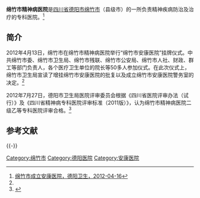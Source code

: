 {{Infobox PRCG |color = darkblue
|机构名称=绵竹市安康医院
|机构名称2=
|标志1 = Police_Badge,P.R.China.svg
|标志1宽度 = 120px
|标志1说明 = [[中华人民共和国人民警察警徽|中华人民共和国人民警察警徽]]
|标志2=Red star.svg
|标志2说明=[[印章|印章]][[s:国务院关于国家行政机关和企业事业单位社会团体印章管理的规定|规定]]：[[直径|直径]]?厘米，中央刊[[五角星|五角星]]，由?制发。
|职位1=院长
|人员1=?
|衔级1=?级警?
|上级机构=[[绵竹市公安局|绵竹市公安局]]
|机构类型=[[安康医院|安康医院]]
|行政级别=
|时期1=2012年4月至今
|机构1='''绵竹市安康医院'''
|地址1=[[四川省|四川省]][[德阳市|德阳市]][[绵竹市|绵竹市]][[绵遵路|绵遵路]]二环路口
|邮编1=
|电话1={{Tel|86||}}
|网站=
|网址=
}}

'''绵竹市精神病医院'''是[[四川省|四川省]][[德阳市|德阳市]][[绵竹市|绵竹市]]（县级市）的一所负责精神疾病防治及治疗的专科医院。<ref name=dyws>[http://www.dyws.gov.cn/news/qxdt/20120416/dyws_2690.html 绵竹市成立安康医院，德阳卫生，2012-04-16]{{Dead link|date=2019年11月 |bot=InternetArchiveBot |fix-attempted=yes }}</ref>

==简介==
2012年4月13日，绵竹市在绵竹市精神病医院举行“绵竹市安康医院”挂牌仪式。中共绵竹市委、绵竹市卫生局、绵竹市残联、绵竹市公安局、绵竹市人社、财政、群工等部门负责人，各个医疗卫生单位的院长等50多人参加仪式。在此次仪式上，绵竹市卫生局宣读了增挂绵竹市安康医院的批复以及成立绵竹市安康医院警务室的决定。<ref name=dyws/>

2012年7月27日，德阳市卫生局医院评审委员会根据《四川省医院评审办法（试行）》及《四川省精神病专科医院评审标准（2011版）》，认为绵竹市精神病医院二级乙等专科医院评审合格。<ref>{{Cite web |url=http://www.dyws.gov.cn/gggs/20120730/dyws_3169.html |title=关于绵竹市精神病医院二级乙等评审公示，德阳卫生，2012-07-30 |access-date=2013-06-28 |archive-url=https://web.archive.org/web/20160304195901/http://www.dyws.gov.cn/gggs/20120730/dyws_3169.html |archive-date=2016-03-04 |dead-url=yes }}</ref>

==参考文献==
{{Reflist}}

{{-}}
{{Hospital-stub}}

[[Category:绵竹市|Category:绵竹市]]
[[Category:德阳医院|Category:德阳医院]]
[[Category:安康医院|Category:安康医院]]